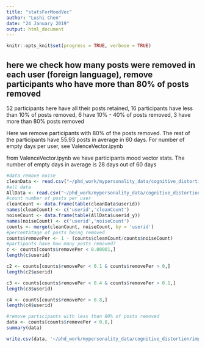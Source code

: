 ```yaml
---
title: "statsForMoodVec"
author: "Lushi Chen"
date: "24 January 2019"
output: html_document
---
```


```r
knitr::opts_knit$set(progress = TRUE, verbose = TRUE)
```

## here we check how many posts were removed in each user (foreign language), remove participants who have more than 80% of posts removed
52 participants here have all their posts retained, 16 participants have less than 10% of posts removed, 6 have 10% - 40% of posts removed, 3 have more than 80% posts removed

Here we remove participants with 80% of the posts removed. The rest of the participants have 55.93 posts in average in 60 days. For number of empty days per user, see ValenceVector.ipynb

from ValenceVector.ipynb we have participants mood vector stats. The number of empty days in average is 28 days out of 60 days


```r
#data remove noise
cleanData <- read.csv("~/phd_work/mypersonality_data/cognitive_distortion/database/twoM_database.csv", header = T, fill=TRUE,row.names=NULL)
#all data
AllData <- read.csv("~/phd_work/mypersonality_data/cognitive_distortion/database/twoMonthsAnno.csv", header = T, fill=TRUE,row.names=NULL)
#count number of posts per user
cleanCount <- data.frame(table(cleanData$userid))
names(cleanCount) <- c('userid','cleanCount')
noiseCount <- data.frame(table(AllData$userid_y))
names(noiseCount) <- c('userid','noiseCount')
counts <- merge(cleanCount, noiseCount, by = 'userid')
#percentatage of posts being removed
counts$removePer <- 1 - (counts$cleanCount/counts$noiseCount)
#partipants have how many posts removed?
c <- counts[counts$removePer < 0.00001,]
length(c$userid)

c2 <- counts[counts$removePer < 0.1 & counts$removePer > 0,]
length(c2$userid)

c3 <- counts[counts$removePer < 0.4 & counts$removePer > 0.1,]
length(c3$userid)

c4 <- counts[counts$removePer > 0.8,]
length(c4$userid)

#remove participants with less than 80% of posts removed
data <- counts[counts$removePer < 0.8,]
summary(data)

write.csv(data, '~/phd_work/mypersonality_data/cognitive_distortion/important_data/Id80PerRetained.csv')
```

